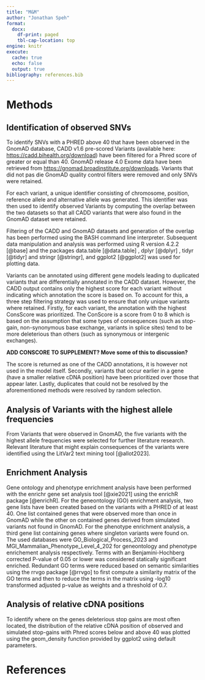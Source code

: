 ```yaml
---
title: "M&M"
author: "Jonathan Speh"
format:
  docx:
    df-print: paged 
    tbl-cap-location: top
engine: knitr
execute: 
  cache: true
  echo: false
  output: true
bibliography: references.bib
---
```


# Methods

## Identification of observed SNVs

To identify SNVs with a PHRED above 40 that have been observed in the GnomAD database, CADD v1.6 pre-scored Variants (available here: <https://cadd.bihealth.org/download>) have been filtered for a Phred score of greater or equal than 40. GnomAD release 4.0 Exome data have been retrieved from <https://gnomad.broadinstitute.org/downloads>. Variants that did not pas die GnomAD quality control filters were removed and only SNVs were retained.

For each variant, a unique identifier consisting of chromosome, position, reference allele and alternative allele was generated. This identifier was then used to identify observed Variants by computing the overlap between the two datasets so that all CADD variants that were also found in the GnomAD dataset were retained.

Filtering of the CADD and GnomAD datasets and generation of the overlap has been performed using the BASH command line interpreter. Subsequent data manipulation and analysis was performed using R version 4.2.2 [@base] and the packages data.table [@data.table] , dplyr [@dplyr] , tidyr [@tidyr] and stringr [@stringr], and ggplot2 [@ggplot2] was used for plotting data.

Variants can be annotated using different gene models leading to duplicated variants that are differentially annotated in the CADD dataset. However, the CADD output contains only the highest score for each variant without indicating which annotation the score is based on. To account for this, a three step filtering strategy was used to ensure that only unique variants where retained. Firstly, for each variant, the annotation with the highest ConsScore was prioritized. The ConScore is a score from 0 to 8 which is based on the assumption that some types of consequences (such as stop-gain, non-synonymous base exchange, variants in splice sites) tend to be more deleterious than others (such as synonymous or intergenic exchanges).

**ADD CONSCORE TO SUPPLEMENT? Move some of this to discussion?**

The score is returned as one of the CADD annotations, it is however not used in the model itself. Secondly, variants that occur earlier in a gene (have a smaller relative cDNA position) have been prioritized over those that appear later. Lastly, duplicates that could not be resolved by the aforementioned methods were resolved by random selection.

## Analysis of Variants with the highest allele frequencies

From Variants that were observed in GnomAD, the five variants with the highest allele frequencies were selected for further literature research. Relevant literature that might explain consequences of the variants were identified using the LitVar2 text mining tool [@allot2023].

## Enrichment Analysis

Gene ontology and phenotype enrichment analysis have been performed with the enrichr gene set analysis tool [@xie2021] using the enrichR package [@enrichR]. For the geneontology (GO) enrichment analysis, two gene lists have been created based on the variants with a PHRED of at least 40. One list contained genes that were observed more than once in GnomAD while the other on contained genes derived from simulated variants not found in GnomAD. For the phenotype enrichment analysis, a third gene list containing genes where singleton variants were found on. The used databases were GO_Biological_Process_2023 and MGI_Mammalian_Phenotype_Level_4_202 for geneontology and phenotype enrichement analysis respectively. Terms with an Benjamini-Hochberg corrected P-value of 0.05 or lower was considered statically significant enriched. Redundant GO terms were reduced based on semantic similarities using the rrvgo package [@rrvgo] to first compute a similarity matrix of the GO terms and then to reduce the terms in the matrix using -log10 transformed adjusted p-value as weights and a threshold of 0.7.

## Analysis of relative cDNA positions

To identify where on the genes deleterious stop gains are most often located, the distribution of the relative cDNA position of observed and simulated stop-gains with Phred scores below and above 40 was plotted using the geom_density function provided by ggplot2 using default parameters.

# References
